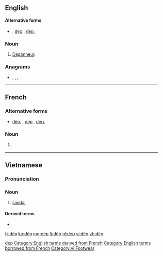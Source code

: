 {{also|dep|DEP|đẹp}}
==English==

====Alternative forms====
* {{l|en|dép.}} , [[dep]] , [[dep.]]

===Noun===
{{en-noun}}

# {{label|en|Quebec}} [[depanneur|Depanneur]].

===Anagrams===
* {{l|en|EDP}}, {{l|en|PDE}}, {{l|en|ped}}, {{l|en|PED}}

[[Category:English terms spelled with É|dep]]
[[Category:English terms derived from French]]
[[Category:English terms borrowed from French]]

----

==French==

===Alternative forms===
* [[dép.]] , [[dep]] , [[dep.]]

===Noun===
{{fr-noun|m|dép}}

# {{label|fr|Canada}} {{abbreviation of|dépanneur|lang=fr}}

----

==Vietnamese==

===Pronunciation===
{{vi-pron}}

===Noun===
{{vi-noun}}

# [[sandal]]

====Derived terms====
* {{l|vi|dép tông}}

{{attention|vi}}

[[Category:vi:Footwear]]

[[fr:dép]]
[[ko:dép]]
[[mg:dép]]
[[fj:dép]]
[[pl:dép]]
[[vi:dép]]
[[zh:dép]]